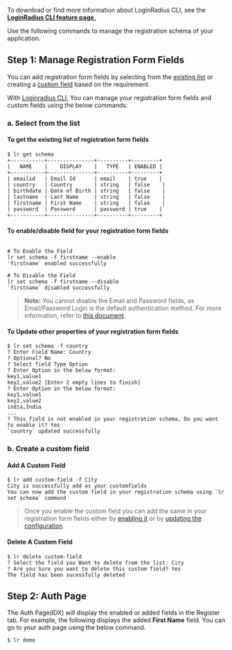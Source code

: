 To download or find more information about LoginRadius CLI, see the **<a href="https://www.loginradius.com/open-source/cli/" target="_blank">LoginRadius CLI feature page.</a>**

Use the following commands to manage the registration schema of your application.


## Step 1: Manage Registration Form Fields

You can add registration form fields by selecting from the [existing list](#a-select-from-the-list) or creating a [custom field](#b-create-a-custom-field) based on the requirement.

With [Loginradius CLI](https://github.com/LoginRadius/lr-cli/), You can manage your registration form fields and custom fields using the below commands:

### a. Select from the list

#### To get the existing list of registration form fields

```shell
$ lr get schema
+-----------+---------------+----------+---------+
|   NAME    |    DISPLAY    |   TYPE   | ENABLED |
+-----------+---------------+----------+---------+
| emailid   | Email Id      | email    | true    |
| country   | Country       | string   | false    |
| birthdate | Date of Birth | string   | false    |
| lastname  | Last Name     | string   | false    |
| firstname | First Name    | string   | false    |
| password  | Password      | password | true    |
+-----------+---------------+----------+---------+
```

#### To enable/disable field for your registration form fields

```shell

# To Enable the Field
lr set schema -f firstname --enable
`firstname` enabled successfully

# To Disable the Field
lr set schema -f firstname --disable
`firstname` disabled successfully
```

> **Note:** You cannot disable the Email and Password fields, as Email/Password Login is the default authentication method. For more information, refer to <a href="https://www.loginradius.com/docs/developer/guide/emailpassword-login" target="_blank">this document</a>.

#### To Update other properties of your registration form fields

```shell
$ lr set schema -f country
? Enter Field Name: Country
? Optional? No
? Select field Type Option
? Enter Option in the below format:
key1,value1
key2,value2 [Enter 2 empty lines to finish]
? Enter Option in the below format:
key1,value1
key2,value2
india,India
...
? This field is not enabled in your registration schema, Do you want to enable it? Yes
`country` updated successfully
```

### b. Create a custom field

#### Add A Custom Field

```shell
$ lr add custom-field -f City
City is successfully add as your customfields
You can now add the custom field in your registration schema using `lr set schema` command
```

> Once you enable the custom field you can add the same in your registration form fields either by [enabling it](#to-enabledisable-field-for-your-registration-form-fields) or by [updating the configuration](#to-update-other-properties-of-your-registration-form-fields).

#### Delete A Custom Field

```shell
$ lr delete custom-field
? Select the field you Want to delete from the list: City
? Are you Sure you want to delete this custom field? Yes
The field has been sucessfully deleted
```

## Step 2: Auth Page

The Auth Page(IDX) will display the enabled or added fields in the Register tab. For example, the following displays the added **First Name** field. You can go to your auth page using the below command.

```shell
$ lr demo
```

